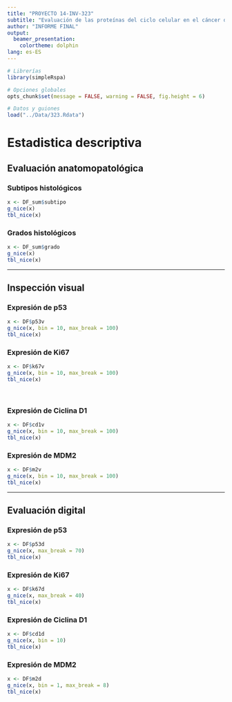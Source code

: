 ```yaml
---
title: "PROYECTO 14-INV-323"
subtitle: "Evaluación de las proteínas del ciclo celular en el cáncer de pene"
author: "INFORME FINAL"
output: 
  beamer_presentation: 
    colortheme: dolphin
lang: es-ES
---
```


```r
# Librerías
library(simpleRspa)

# Opciones globales
opts_chunk$set(message = FALSE, warning = FALSE, fig.height = 6)

# Datos y guiones
load("../Data/323.Rdata")
```

# Estadistica descriptiva
## Evaluación anatomopatológica
### Subtipos histológicos
```r
x <- DF_sum$subtipo
g_nice(x)
tbl_nice(x)
```


### Grados histológicos
```r
x <- DF_sum$grado
g_nice(x)
tbl_nice(x)
```

***

## Inspección visual
### Expresión de p53
```r
x <- DF$p53v
g_nice(x, bin = 10, max_break = 100)
tbl_nice(x)
```

### Expresión de Ki67
```r
x <- DF$k67v
g_nice(x, bin = 10, max_break = 100)
tbl_nice(x)
```

<br>

### Expresión de Ciclina D1
```r
x <- DF$cd1v
g_nice(x, bin = 10, max_break = 100)
tbl_nice(x)
```

### Expresión de MDM2
```r
x <- DF$m2v
g_nice(x, bin = 10, max_break = 100)
tbl_nice(x)
```

***

## Evaluación digital
### Expresión de p53
```r
x <- DF$p53d
g_nice(x, max_break = 70)
tbl_nice(x)
```

### Expresión de Ki67
```r
x <- DF$k67d
g_nice(x, max_break = 40)
tbl_nice(x)
```

### Expresión de Ciclina D1
```r
x <- DF$cd1d
g_nice(x, bin = 10)
tbl_nice(x)
```

### Expresión de MDM2
```r
x <- DF$m2d
g_nice(x, bin = 1, max_break = 8)
tbl_nice(x)
```

